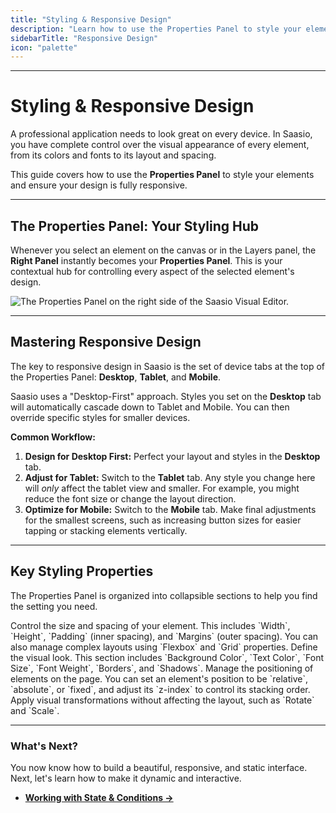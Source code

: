 ```yaml
---
title: "Styling & Responsive Design"
description: "Learn how to use the Properties Panel to style your elements and create a fully responsive design that looks great on desktop, tablet, and mobile devices."
sidebarTitle: "Responsive Design"
icon: "palette"
---
```


---

# Styling & Responsive Design

A professional application needs to look great on every device. In Saasio, you have complete control over the visual appearance of every element, from its colors and fonts to its layout and spacing.

This guide covers how to use the **Properties Panel** to style your elements and ensure your design is fully responsive.

---

## The Properties Panel: Your Styling Hub

Whenever you select an element on the canvas or in the Layers panel, the **Right Panel** instantly becomes your **Properties Panel**. This is your contextual hub for controlling every aspect of the selected element's design.

<Frame caption="The Properties Panel on the right side of the Saasio Visual Editor.">
  <img
    alt="The Properties Panel on the right side of the Saasio Visual Editor."
    src="/images/right-panel.png"
    style={{ borderRadius: "8px" }}
  />
</Frame>

---

## Mastering Responsive Design

The key to responsive design in Saasio is the set of device tabs at the top of the Properties Panel: **Desktop**, **Tablet**, and **Mobile**.

Saasio uses a "Desktop-First" approach. Styles you set on the **Desktop** tab will automatically cascade down to Tablet and Mobile. You can then override specific styles for smaller devices.

**Common Workflow:**

1.  **Design for Desktop First:** Perfect your layout and styles in the **Desktop** tab.
2.  **Adjust for Tablet:** Switch to the **Tablet** tab. Any style you change here will _only_ affect the tablet view and smaller. For example, you might reduce the font size or change the layout direction.
3.  **Optimize for Mobile:** Switch to the **Mobile** tab. Make final adjustments for the smallest screens, such as increasing button sizes for easier tapping or stacking elements vertically.

---

## Key Styling Properties

The Properties Panel is organized into collapsible sections to help you find the setting you need.

<CardGroup cols={2}>
  <Card title="Layout" icon="ruler-combined">
    Control the size and spacing of your element. This includes `Width`,
    `Height`, `Padding` (inner spacing), and `Margins` (outer spacing). You can
    also manage complex layouts using `Flexbox` and `Grid` properties.
  </Card>
  <Card title="Appearance" icon="palette">
    Define the visual look. This section includes `Background Color`, `Text
    Color`, `Font Size`, `Font Weight`, `Borders`, and `Shadows`.
  </Card>
  <Card title="Position" icon="map-pin">
    Manage the positioning of elements on the page. You can set an element's
    position to be `relative`, `absolute`, or `fixed`, and adjust its `z-index`
    to control its stacking order.
  </Card>
  <Card title="Transforms" icon="wand-magic-sparkles">
    Apply visual transformations without affecting the layout, such as `Rotate`
    and `Scale`.
  </Card>
</CardGroup>

---

### What's Next?

You now know how to build a beautiful, responsive, and static interface. Next, let's learn how to make it dynamic and interactive.

- **[Working with State & Conditions →](/editor-essentials/state-and-conditions)**
